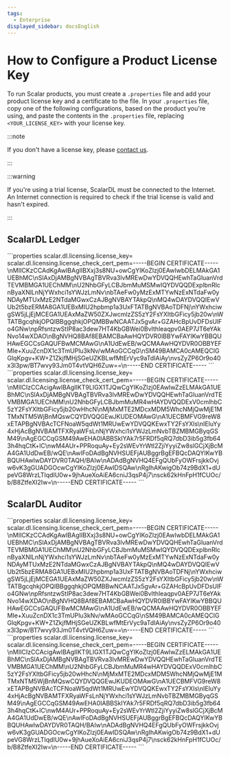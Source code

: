 ```yaml
---
tags:
  - Enterprise
displayed_sidebar: docsEnglish
---
```


# How to Configure a Product License Key


To run Scalar products, you must create a `.properties` file and add your product license key and a certificate to the file. In your `.properties` file, copy one of the following configurations, based on the product you're using, and paste the contents in the `.properties` file, replacing `<YOUR_LICENSE_KEY>` with your license key.

:::note

If you don't have a license key, please [contact us](https://www.scalar-labs.com/contact).

:::

:::warning

If you're using a trial license, ScalarDL must be connected to the Internet. An Internet connection is required to check if the trial license is valid and hasn't expired.

:::

## ScalarDL Ledger

<Tabs groupId="scalardl-ledger" queryString>
  <TabItem value="scalardl-ledger" label="ScalarDL Ledger">
    ```properties
    scalar.dl.licensing.license_key=<YOUR_LICENSE_KEY>
    scalar.dl.licensing.license_check_cert_pem=-----BEGIN CERTIFICATE-----\nMIICKzCCAdKgAwIBAgIIBXxj3s8NU+owCgYIKoZIzj0EAwIwbDELMAkGA1UEBhMC\nSlAxDjAMBgNVBAgTBVRva3lvMREwDwYDVQQHEwhTaGluanVrdTEVMBMGA1UEChMM\nU2NhbGFyLCBJbmMuMSMwIQYDVQQDExplbnRlcnByaXNlLnNjYWxhci1sYWJzLmNv\nbTAeFw0yMzExMTYwNzExNTdaFw0yNDAyMTUxMzE2NTdaMGwxCzAJBgNVBAYTAkpQ\nMQ4wDAYDVQQIEwVUb2t5bzERMA8GA1UEBxMIU2hpbmp1a3UxFTATBgNVBAoTDFNj\nYWxhciwgSW5jLjEjMCEGA1UEAxMaZW50ZXJwcmlzZS5zY2FsYXItbGFicy5jb20w\nWTATBgcqhkjOPQIBBggqhkjOPQMBBwNCAATJx5gvAr+GZAHcBpUvDFDsUlFo4GNw\npRfsntzwStIP8ac3dew7HT4KbGBWei0BvIthleaqpv0AEP7JT6eYAkNvo14wXDAO\nBgNVHQ8BAf8EBAMCBaAwHQYDVR0lBBYwFAYIKwYBBQUHAwEGCCsGAQUFBwMCMAwG\nA1UdEwEB/wQCMAAwHQYDVR0OBBYEFMIe+XuuZcnDX1c3TmUPlu3kNv/wMAoGCCqG\nSM49BAMCA0cAMEQCIGGlqKpgv+KW+Z1ZkjfMHjSGeUZKBLwfMtErVyc9aTdIAiAy\nvsZyZP6Or9o40x3l3pw/BT7wvy93Jm0T4vtVQH6Zuw==\n-----END CERTIFICATE-----
    ```
  </TabItem>
  <TabItem value="scalardl-ledger-trial" label="ScalarDL Ledger (Trial License)">
    ```properties
    scalar.dl.licensing.license_key=<YOUR_LICENSE_KEY>
    scalar.dl.licensing.license_check_cert_pem=-----BEGIN CERTIFICATE-----\nMIICIzCCAcigAwIBAgIIKT9LIGX1TJQwCgYIKoZIzj0EAwIwZzELMAkGA1UEBhMC\nSlAxDjAMBgNVBAgTBVRva3lvMREwDwYDVQQHEwhTaGluanVrdTEVMBMGA1UEChMM\nU2NhbGFyLCBJbmMuMR4wHAYDVQQDExV0cmlhbC5zY2FsYXItbGFicy5jb20wHhcN\nMjMxMTE2MDcxMDM5WhcNMjQwMjE1MTMxNTM5WjBnMQswCQYDVQQGEwJKUDEOMAwG\nA1UECBMFVG9reW8xETAPBgNVBAcTCFNoaW5qdWt1MRUwEwYDVQQKEwxTY2FsYXIs\nIEluYy4xHjAcBgNVBAMTFXRyaWFsLnNjYWxhci1sYWJzLmNvbTBZMBMGByqGSM49\nAgEGCCqGSM49AwEHA0IABBSkIYAk7r5FRDf5qRQ7dbD3ib5g3fb643h4hqCtK+lC\nwM4AUr+PPRoquAy+Ey2sWEvYrWtl2ZjiYyyiZw8slGCjXjBcMA4GA1UdDwEB/wQE\nAwIFoDAdBgNVHSUEFjAUBggrBgEFBQcDAQYIKwYBBQUHAwIwDAYDVR0TAQH/BAIw\nADAdBgNVHQ4EFgQUbFyOWFrsjkkOvjw6vK3gGUADGOcwCgYIKoZIzj0EAwIDSQAw\nRgIhAKwigOb74z9BdX1+dUpeVG8WrzLTIqdIU0w+9jhAueXoAiEA6cniJ3qsP4j7\nsck62kHnFpH1fCUOc/b/B8ZtfeXI2Iw=\n-----END CERTIFICATE-----
    ```
  </TabItem>
</Tabs>

## ScalarDL Auditor

<Tabs groupId="scalardl-auditor" queryString>
  <TabItem value="scalardl-auditor" label="ScalarDL Auditor">
    ```properties
    scalar.dl.licensing.license_key=<YOUR_LICENSE_KEY>
    scalar.dl.licensing.license_check_cert_pem=-----BEGIN CERTIFICATE-----\nMIICKzCCAdKgAwIBAgIIBXxj3s8NU+owCgYIKoZIzj0EAwIwbDELMAkGA1UEBhMC\nSlAxDjAMBgNVBAgTBVRva3lvMREwDwYDVQQHEwhTaGluanVrdTEVMBMGA1UEChMM\nU2NhbGFyLCBJbmMuMSMwIQYDVQQDExplbnRlcnByaXNlLnNjYWxhci1sYWJzLmNv\nbTAeFw0yMzExMTYwNzExNTdaFw0yNDAyMTUxMzE2NTdaMGwxCzAJBgNVBAYTAkpQ\nMQ4wDAYDVQQIEwVUb2t5bzERMA8GA1UEBxMIU2hpbmp1a3UxFTATBgNVBAoTDFNj\nYWxhciwgSW5jLjEjMCEGA1UEAxMaZW50ZXJwcmlzZS5zY2FsYXItbGFicy5jb20w\nWTATBgcqhkjOPQIBBggqhkjOPQMBBwNCAATJx5gvAr+GZAHcBpUvDFDsUlFo4GNw\npRfsntzwStIP8ac3dew7HT4KbGBWei0BvIthleaqpv0AEP7JT6eYAkNvo14wXDAO\nBgNVHQ8BAf8EBAMCBaAwHQYDVR0lBBYwFAYIKwYBBQUHAwEGCCsGAQUFBwMCMAwG\nA1UdEwEB/wQCMAAwHQYDVR0OBBYEFMIe+XuuZcnDX1c3TmUPlu3kNv/wMAoGCCqG\nSM49BAMCA0cAMEQCIGGlqKpgv+KW+Z1ZkjfMHjSGeUZKBLwfMtErVyc9aTdIAiAy\nvsZyZP6Or9o40x3l3pw/BT7wvy93Jm0T4vtVQH6Zuw==\n-----END CERTIFICATE-----
    ```
  </TabItem>
  <TabItem value="scalardl-auditor-trial" label="ScalarDL Auditor (Trial License)">
    ```properties
    scalar.dl.licensing.license_key=<YOUR_LICENSE_KEY>
    scalar.dl.licensing.license_check_cert_pem=-----BEGIN CERTIFICATE-----\nMIICIzCCAcigAwIBAgIIKT9LIGX1TJQwCgYIKoZIzj0EAwIwZzELMAkGA1UEBhMC\nSlAxDjAMBgNVBAgTBVRva3lvMREwDwYDVQQHEwhTaGluanVrdTEVMBMGA1UEChMM\nU2NhbGFyLCBJbmMuMR4wHAYDVQQDExV0cmlhbC5zY2FsYXItbGFicy5jb20wHhcN\nMjMxMTE2MDcxMDM5WhcNMjQwMjE1MTMxNTM5WjBnMQswCQYDVQQGEwJKUDEOMAwG\nA1UECBMFVG9reW8xETAPBgNVBAcTCFNoaW5qdWt1MRUwEwYDVQQKEwxTY2FsYXIs\nIEluYy4xHjAcBgNVBAMTFXRyaWFsLnNjYWxhci1sYWJzLmNvbTBZMBMGByqGSM49\nAgEGCCqGSM49AwEHA0IABBSkIYAk7r5FRDf5qRQ7dbD3ib5g3fb643h4hqCtK+lC\nwM4AUr+PPRoquAy+Ey2sWEvYrWtl2ZjiYyyiZw8slGCjXjBcMA4GA1UdDwEB/wQE\nAwIFoDAdBgNVHSUEFjAUBggrBgEFBQcDAQYIKwYBBQUHAwIwDAYDVR0TAQH/BAIw\nADAdBgNVHQ4EFgQUbFyOWFrsjkkOvjw6vK3gGUADGOcwCgYIKoZIzj0EAwIDSQAw\nRgIhAKwigOb74z9BdX1+dUpeVG8WrzLTIqdIU0w+9jhAueXoAiEA6cniJ3qsP4j7\nsck62kHnFpH1fCUOc/b/B8ZtfeXI2Iw=\n-----END CERTIFICATE-----
    ```
  </TabItem>
</Tabs>
